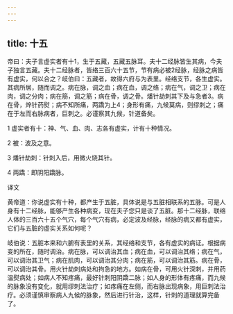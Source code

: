 ```yaml
---
---
---
```

title: 十五
---




帝曰：夫子言虚实者有十1，生于五藏，五藏五脉耳。夫十二经脉皆生其病，今夫子独言五藏。夫十二经脉者，皆络三百六十五节，节有病必被2经脉，经脉之病皆有虚实，何以合之？岐伯曰：五藏者，故得六府与为表里。经络支节，各生虚实。其病所居，随而调之。病在脉，调之血；病在血，调之络；病在气，调之卫；病在肉，调之分肉；病在筋，调之筋；病在骨，调之骨。燔针劫刺其下及与急者3。病在骨，焠针药熨；病不知所痛，两蹻为上4；身形有痛，九候莫病，则缪刺之；痛在于左而右脉病者，巨刺之。必谨察其九候，针道备矣。

1 虚实者有十：神、气、血、肉、志各有虚实，计有十种情况。

2 被：波及之意。

3 燔针劫刺：针刺入后，用微火烧其针。

4 两蹻：即阴阳蹻脉。

译文

黄帝道：你说虚实有十种，都产生于五脏，具体说是与五脏相联系的五脉。可是人身有十二经脉，能够产生各种病变，现在夫子您只是谈了五脏。那十二经脉，联络人体的三百六十五个气穴，每个气穴有病，必定波及经脉，经脉的病又都有虚实，它们与五脏的虚实关系如何呢？

岐伯说：五脏本来和六腑有表里的关系，其经络和支节，各有虚实的病证。根据病变的所在，随时调治。病在脉，可以调治其血；病在血，可以调治其络；病在气，可以调治其卫气；病在肌肉，可以调治其分肉；病在筋，可以调治其筋。病在骨，可以调治其骨。用火针劫刺病处和拘急的地方。如病在骨，可用火针深刺，并用药温熨病处；如病人不知疼痛，最好针刺阳阴蹻二脉；如人身的形体有疼痛，而九候的脉象没有变化，就用缪刺法治疗；如疼痛在左侧，而右脉出现病象，用巨刺法治疗。必须谨慎审察病人九候的脉象，然后进行针治，这样，针刺的道理就算完备了。